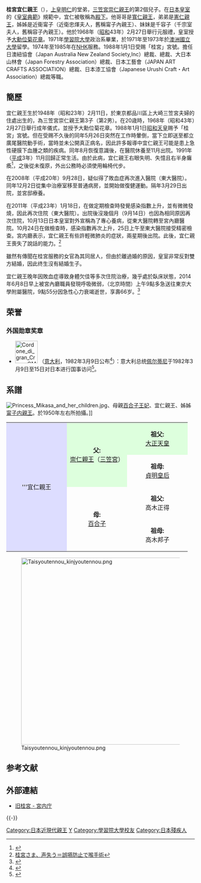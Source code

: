 {{Infobox Royalty
| name = 桂宮宜仁親王
| native name = {{lang|ja|桂宮宜仁親王}}
| title = [[親王_(東亞)#日本|親王]]
| titletext = 
| more = 
| image = Prince Yoshi.jpg
| caption = 3
| succession = [[桂宮_(宮家)|桂宮]][[親王_(東亞)#日本|親王]]
| reign = 1988年1月1日－2014年6月8日<br>（{{age in years and days|1988|1|1|2014|6|8|age=no}}）
| spouse = 
| issue = 
| full name = 
| era name = 
| era dates = 
| house = [[日本皇室|日本皇室]]
| father = [[三笠宮崇仁親王|三笠宮崇仁親王]]
| mother = [[崇仁親王妃百合子|崇仁親王妃百合子]]
| birth_date = {{birth date|1948|2|11}}
| birth_place = {{Flag|Japan}}[[東京都|東京都]][[品川區|品川區]][[上大崎|上大崎]]三笠宮宅
| death_date = {{death date and age|2014|6|8|1948|2|11}}
| death_place = {{Flag|Japan}}[[東京都|東京都]][[文京區|文京區]][[東京大學醫學部附屬醫院|東京大學醫學部附屬醫院]]
| date of burial = 
| place of burial = 
| occupation = 
| signature = 
| religion =
}}
{{japanese|japanese=桂宮宜仁親王|kana=かつらのみや よしひとしんのう|romaji=Katsura-no-miya Yoshihito shinnō}}

'''桂宮宜仁親王'''（{{bd|1948年|2月11日|2014年|6月8日|Katsura-no-miya Yoshihito shinnō}}），[[上皇明仁|上皇明仁]]的堂弟，[[三笠宮崇仁親王|三笠宮崇仁親王]]的第2個兒子。在[[日本皇室|日本皇室]]的《[[皇室典範|皇室典範]]》規範中，宜仁被敬稱為[[殿下|殿下]]。他哥哥是[[寬仁親王|寬仁親王]]，弟弟是[[高圆宫宪仁亲王|憲仁親王]]，姊姊是近衞甯子（近衛忠煇夫人，舊稱甯子內親王）、妹妹是千容子（千宗室夫人，舊稱容子內親王）。他於1968年（[[昭和|昭和]]43年）2月27日舉行元服禮，皇室授予[[大勳位菊花章|大勳位菊花章]]。1971年[[學習院大學|學習院大學]]政治系畢業，於1971年至1973年於[[澳洲國立大學|澳洲國立大學]]留學。1974年至1985年在[[NHK|NHK]]服務。1988年1月1日受赐「桂宮」宮號。擔任日澳紐協會（Japan Australia New Zealand Society,Inc）總裁、{{tsl|ja|大日本農会|大日本農會}}總裁、大日本山林會（Japan Forestry Association）總裁、日本工藝會（JAPAN ART CRAFTS ASSOCIATION）總裁、日本漆工協會（Japanese Urushi Craft・Art Association）總裁等職。

==簡歷==
宜仁親王生於1948年（昭和23年）2月11日，於東京都品川區上大崎三笠宮夫婦的住處出生的，為三笠宮崇仁親王第3子（第2男）。在20歳時，1968年（昭和43年）2月27日舉行成年儀式，並授予大勳位菊花章。1988年1月1日[[昭和天皇|昭和天皇]]赐予「桂宮」宮號。但在受赐不久後的同年5月26日突然在工作時暈倒，當下立即送至都立廣尾醫院動手術，當時並未公開真正病名，因此許多報導中宜仁親王可能是患上急性硬膜下血腫之類的疾病。同年8月恢復意識後，在醫院休養至11月出院。1991年（[[平成|平成]]3年）11月回歸正常生活。由於此病，宜仁親王右眼失明、失憶且右半身癱瘓<ref>{{Cite news|url=http://www.fnn-news.com/news/headlines/articles/CONN00270167.html|title=桂宮宜仁さまご逝去 桂宮さまのご生涯を振り返りました。|publisher=FNNニュース|date=2014-06-08|accessdate=2014-06-09}}{{dead link|date=2018年1月 |bot=InternetArchiveBot |fix-attempted=yes }}</ref>，之後從未復原，外出公務時必須使用輪椅代步。

在2008年（平成20年）9月28日，疑似得了敗血症再次進入醫院（東大醫院）。同年12月2日從集中治療室移至普通病房，並開始做復健運動。隔年3月29日出院，並宮邸療養。

在2011年（平成23年）1月18日，在做定期檢查時發覺感染指數上升，並有微微發燒，因此再次住院（東大醫院）。出院後沒幾個月（9月14日）也因為相同原因再次住院，10月13日日本皇室對外宣稱為了專心養病，從東大醫院轉至宮內廳醫院。10月24日在做檢查時，感染指數再次上升，25日上午至東大醫院接受精密檢查。宮内廳表示，宜仁親王有些許輕微肺炎的症狀，兩星期後出院。此後，宜仁親王喪失了說話的能力。<ref>[http://www.asahi.com/national/jiji/JJT201112170059.html 桂宮さま、声失う＝誤嚥防止で喉手術]</ref>

雖然有傳聞在桂宮服務的女官為其同居人，但由於離過婚的原因，皇室非常反對雙方結婚，因此终生沒有結婚生子。

宜仁親王晚年因敗血症導致身體欠佳等多次住院治療，幾乎處於臥床狀態，2014年6月8日早上被宮內廳職員發現呼吸微弱，（北京時間）上午9點多急送往東京大學附屬醫院，9點55分因急性心力衰竭逝世，享壽66岁。<ref>{{Cite news|url=http://www3.nhk.or.jp/news/html/20140608/n64771310000.html|title=天皇陛下のいとこ 桂宮さま ご逝去|publisher=NHKニュース|date=2014-06-08|accessdate=2014-06-08|deadurl=yes|archiveurl=https://archive.is/20140608021516/http://www3.nhk.or.jp/news/html/20140608/n64771310000.html|archivedate=2014-06-08}}</ref>

==荣誉==
===外国勋章奖章===
* [[File:Cordone_di_gran_Croce_OMRI_BAR.svg|60px]] {{link-it|意大利共和国功绩大十字骑士勋章|Ordine al merito della Repubblica Italiana}}（[[意大利|意大利]]，1982年3月9日公布<ref>{{it}}{{cite web |url=https://www.quirinale.it/onorificenze/insigniti/16354 |title=S.A.I. Yoshihito di Mikasa Principe del Giappone |publisher=Presidenza della Repubblica |date= |accessdate=2021-08-31 |archive-date=2021-08-31 |archive-url=https://web.archive.org/web/20210831021339/https://www.quirinale.it/onorificenze/insigniti/16354 |dead-url=no }}</ref>）：意大利总统[[亚历山德罗·佩尔蒂尼|佩尔蒂尼]]于1982年3月9日至15日对日本进行国事访问<ref>{{ja}}{{cite report |title=昭和57年版わが外交の近況 |url=https://www.mofa.go.jp/mofaj/gaiko/bluebook/1982/s57-2010502.htm |publisher=外務省 |date=1982-09 |access-date=2021-09-01 |archive-date=2013-03-19 |archive-url=https://web.archive.org/web/20130319153401/http://www.mofa.go.jp//mofaj/gaiko/bluebook/1982/s57-2010502.htm |dead-url=no }}</ref>。

== 系譜 ==
[[File:Princess_Mikasa_and_her_children.jpg|thumb]]、母親[[崇仁親王妃百合子|百合子王妃]]、宜仁親王、姊姊[[近衛甯子|甯子内親王]]。於1950年左右所拍攝。]]

{| class="wikitable"
|-
| rowspan="4" align="center" style="background-color:#ddf;width:33%"| '''宜仁親王
| rowspan="2" align="center" style="background-color:#dfd;width:33%"| '''父:'''<br />[[三笠宮崇仁親王|崇仁親王]]（[[三笠宮|三笠宮]]）
| rowspan="1" align="center" style="background-color:#dfd;width:33%"| '''祖父:'''<br />[[大正天皇|大正天皇]]
|-
| rowspan="1" align="center"| '''祖母:'''<br />[[貞明皇后|貞明皇后]]
|-
| rowspan="2" align="center"| '''母:'''<br />[[崇仁親王妃百合子|百合子]]
| rowspan="1" align="center"| '''祖父:'''<br />高木正得
|-
| rowspan="1" align="center"| '''祖母:'''<br />高木邦子
|}

[[Image:Taisyoutennou_kinjyoutennou.png|500px]]

{{明治以來日本皇室}}

==参考文献==
{{reflist}}

==外部連結==
*[https://www.kunaicho.go.jp/about/history/history07.html 旧桂宮 - 宮内庁] {{Wayback|url=https://www.kunaicho.go.jp/about/history/history07.html |date=20211007231920 }}
{{-}}
{{日本宫家}}
{{DEFAULTSORT:Katsura-no-miya Yoshihito Shinnō}}
[[Category:日本近現代親王|Category:日本近現代親王]]
[[Category:澳大利亚国立大学校友|Y]]
[[Category:學習院大學校友|Category:學習院大學校友]]
[[Category:日本殘疾人|Category:日本殘疾人]]